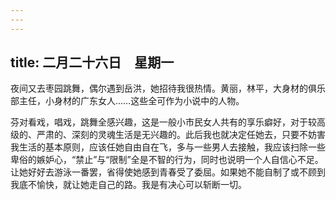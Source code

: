 ```yaml
---
---
---
```

title: 二月二十六日　星期一
---




夜间又去枣园跳舞，偶尔遇到岳洪，她招待我很热情。黄丽，林平，大身材的俱乐部主任，小身材的广东女人……这些全可作为小说中的人物。

芬对看戏，唱戏，跳舞全感兴趣，这是一般小市民女人共有的享乐癖好，对于较高级的、严肃的、深刻的灵魂生活是无兴趣的。此后我也就决定任她去，只要不妨害我生活的基本原则，应该任她自由自在飞，多与一些男人去接触，我应该扫除一些卑俗的嫉妒心，“禁止”与“限制”全是不智的行为，同时也说明一个人自信心不足。让她好好去游泳一番罢，省得使她感到青春受了委屈。如果她不能自制了或不顾到我底不愉快，就让她走自己的路。我是有决心可以斩断一切。